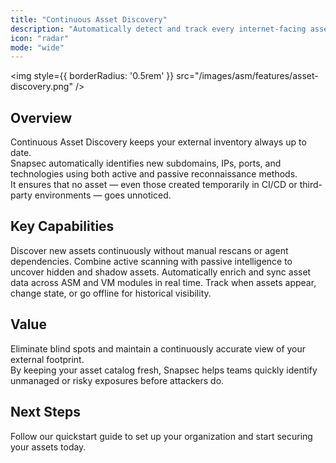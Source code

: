 ```yaml
---
title: "Continuous Asset Discovery"
description: "Automatically detect and track every internet-facing asset across your infrastructure."
icon: "radar"
mode: "wide"
---
```


<img
  style={{ borderRadius: '0.5rem' }}
  src="/images/asm/features/asset-discovery.png"
/>

## Overview

Continuous Asset Discovery keeps your external inventory always up to date.  
Snapsec automatically identifies new subdomains, IPs, ports, and technologies using both active and passive reconnaissance methods.  
It ensures that no asset — even those created temporarily in CI/CD or third-party environments — goes unnoticed.

## Key Capabilities

<Columns cols={2}>
  <Card title="Automated Asset Detection" icon="scan">
    Discover new assets continuously without manual rescans or agent dependencies.
  </Card>
  <Card title="Hybrid Reconnaissance" icon="satellite">
    Combine active scanning with passive intelligence to uncover hidden and shadow assets.
  </Card>
  <Card title="Instant Inventory Updates" icon="refresh-cw">
    Automatically enrich and sync asset data across ASM and VM modules in real time.
  </Card>
  <Card title="Change Tracking" icon="clock">
    Track when assets appear, change state, or go offline for historical visibility.
  </Card>
</Columns>

## Value

Eliminate blind spots and maintain a continuously accurate view of your external footprint.  
By keeping your asset catalog fresh, Snapsec helps teams quickly identify unmanaged or risky exposures before attackers do.

## Next Steps

<Card title="Explore Live Demo Now" icon="arrow-right" href="https://suite.snapsec.co/demo">
  Follow our quickstart guide to set up your organization and start securing your assets today.
</Card>
